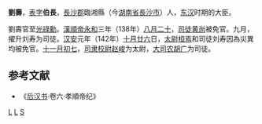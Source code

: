 '''劉壽'''，[[表字|表字]]'''伯長'''，[[長沙郡|長沙郡]]臨湘縣（今[[湖南省|湖南省]][[長沙市|長沙市]]）人，[[东汉|东汉]]时期的大臣。

劉壽官至[[光祿勳|光祿勳]]。[[漢順帝|漢順帝]][[永和_(东汉)|永和]]三年（138年）[[八月二十|八月二十]]，[[司徒|司徒]][[黄尚|黄尚]]被免官。九月，擢升刘寿为司徒。[[汉安|汉安]]元年（142年）[[十月廿六|十月廿六]]日，[[太尉|太尉]][[桓焉|桓焉]]和司徒刘寿因為災異均被免官。[[十一月初七|十一月初七]]，[[司隶校尉|司隶校尉]][[赵峻|赵峻]]为太尉，[[大司农|大司农]][[胡廣_(漢朝)|胡广]]为司徒。

{{东汉大司徒司徒}}
==参考文献==
*《[[后汉书|后汉书]]·卷六·孝順帝纪》

[[Category:东汉司徒|L]]
[[Category:長沙人|L]]
[[Category:刘姓|S]]